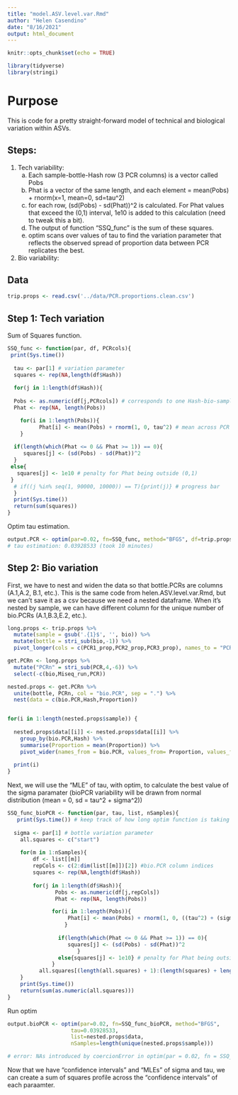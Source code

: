 ```yaml
---
title: "model.ASV.level.var.Rmd"
author: "Helen Casendino"
date: "8/16/2021"
output: html_document
---
```


```r
knitr::opts_chunk$set(echo = TRUE)
```
```r
library(tidyverse)
library(stringi)
```

# Purpose 
This is code for a pretty straight-forward model of technical and biological variation within ASVs. 

## Steps:
 1. Tech variability:
      a) Each sample-bottle-Hash row (3 PCR columns) is a vector called Pobs
      b) Phat is a vector of the same length, and each element = mean(Pobs) + rnorm(x=1, mean=0, sd=tau^2)
      c) for each row, (sd(Pobs) - sd(Phat))^2 is calculated. For Phat values that exceed the (0,1) interval, 1e10 is added to this calculation (need to tweak this a bit).
      d) The output of function "SSQ_func" is the sum of these squares.
      d) optim scans over values of tau to find the variation parameter that reflects the observed spread of proportion data between PCR replicates the best.
  
  2. Bio variability:
 
 
## Data

```r
trip.props <- read.csv('../data/PCR.proportions.clean.csv')
```

## Step 1: Tech variation

Sum of Squares function.

```r
SSQ_func <- function(par, df, PCRcols){
 print(Sys.time())
  
  tau <- par[1] # variation parameter
  squares <- rep(NA,length(df$Hash))
  
  for(j in 1:length(df$Hash)){
  
  Pobs <- as.numeric(df[j,PCRcols]) # corresponds to one Hash-bio-sample combination
  Phat <- rep(NA, length(Pobs))

    for(i in 1:length(Pobs)){
          Phat[i] <- mean(Pobs) + rnorm(1, 0, tau^2) # mean across PCR replicates + variation
    }
  
  if(length(which(Phat <= 0 && Phat >= 1)) == 0){
     squares[j] <- (sd(Pobs) - sd(Phat))^2 
  }
 else{
   squares[j] <- 1e10 # penalty for Phat being outside (0,1)
 }
  # if((j %in% seq(1, 90000, 10000)) == T){print(j)} # progress bar
  }
  print(Sys.time())
  return(sum(squares))
}
```

Optim tau estimation.

```r
output.PCR <- optim(par=0.02, fn=SSQ_func, method="BFGS", df=trip.props, PCRcols=c(4:6))
# tau estimation: 0.03928533 (took 10 minutes)
```

## Step 2: Bio variation

First, we have to nest and widen the data so that bottle.PCRs are columns (A.1,A.2, B.1, etc.). This is the same code from helen.ASV.level.var.Rmd, but we can't save it as a csv because we need a nested dataframe. When it's nested by sample, we can have different column for the unique number of bio.PCRs (A.1,B.3,E.2, etc.).

```r
long.props <- trip.props %>% 
  mutate(sample = gsub('.{1}$', '', bio)) %>% 
  mutate(bottle = stri_sub(bio,-1)) %>% 
  pivot_longer(cols = c(PCR1_prop,PCR2_prop,PCR3_prop), names_to = "PCR", values_to = "Proportion")

get.PCRn <- long.props %>% 
  mutate("PCRn" = stri_sub(PCR,4,-6)) %>% 
  select(-c(bio,Miseq_run,PCR))

nested.props <- get.PCRn %>% 
  unite(bottle, PCRn, col = "bio.PCR", sep = ".") %>% 
  nest(data = c(bio.PCR,Hash,Proportion))


for(i in 1:length(nested.props$sample)) {
  
  nested.props$data[[i]] <- nested.props$data[[i]] %>% 
    group_by(bio.PCR,Hash) %>% 
    summarise(Proportion = mean(Proportion)) %>%  
    pivot_wider(names_from = bio.PCR, values_from= Proportion, values_fill = 0) 
  
  print(i)
}
```

Next, we will use the "MLE" of tau, with optim, to calculate the best value of the sigma paramater (bioPCR variability will be drawn from normal distribution (mean = 0, sd = tau^2 + sigma^2))

```r
SSQ_func_bioPCR <- function(par, tau, list, nSamples){
   print(Sys.time()) # keep track of how long optim function is taking
  
  sigma <- par[1] # bottle variation parameter
    all.squares <- c("start")
    
    for(m in 1:nSamples){
        df <- list[[m]]
        repCols <- c(2:dim(list[[m]])[2]) #bio.PCR column indices
        squares <- rep(NA,length(df$Hash))
        
        for(j in 1:length(df$Hash)){
               Pobs <- as.numeric(df[j,repCols])
               Phat <- rep(NA, length(Pobs))

              for(i in 1:length(Pobs)){
                   Phat[i] <- mean(Pobs) + rnorm(1, 0, ((tau^2) + (sigma^2)) )
                  }
  
                if(length(which(Phat <= 0 && Phat >= 1)) == 0){
                   squares[j] <- (sd(Pobs) - sd(Phat))^2 
                      }
                else{squares[j] <- 1e10} # penalty for Phat being outside (0,1)
              }
          all.squares[(length(all.squares) + 1):(length(squares) + length(all.squares))] <- squares # populates all.squares with square values of each hash across bottle+PCR in each sample 
    }
    print(Sys.time()) 
    return(sum(as.numeric(all.squares)))
}
```

Run optim

```r
output.bioPCR <- optim(par=0.02, fn=SSQ_func_bioPCR, method="BFGS",
                    tau=0.03928533,
                    list=nested.props$data, 
                    nSamples=length(unique(nested.props$sample)))

# error: NAs introduced by coercionError in optim(par = 0.02, fn = SSQ_func_bioPCR, method = "BFGS", tau = 0.03928533,: initial value in 'vmmin' is not finite....hmmm
```

Now that we have "confidence intervals" and "MLEs" of sigma and tau, we can create a sum of squares profile across the "confidence intervals" of each paraamter.




